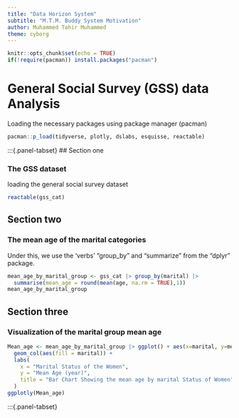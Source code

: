 ```yaml
---
title: "Data Horizon System"
subtitle: "M.T.M. Buddy System Motivation"
author: Muhammed Tahir Muhammed
theme: cyborg
---
```


```r
knitr::opts_chunk$set(echo = TRUE)
if(!require(pacman)) install.packages("pacman")
```

# General Social Survey (GSS) data Analysis

Loading the necessary packages using package manager (pacman)

```r
pacman::p_load(tidyverse, plotly, dslabs, esquisse, reactable)
```

:::{.panel-tabset}
## Section one

### The GSS dataset

loading the general social survey dataset

```r
reactable(gss_cat)
```

## Section two

### The mean age of the marital categories

Under this, we use the 'verbs' "group_by" and "summarize" from the "dplyr" package.

```r
mean_age_by_marital_group <- gss_cat |> group_by(marital) |> 
  summarise(mean_age = round(mean(age, na.rm = TRUE),1))
mean_age_by_marital_group
```

## Section three

### Visualization of the marital group mean age

```r
Mean_age <- mean_age_by_marital_group |> ggplot() + aes(x=marital, y=mean_age)+
  geom_col(aes(fill = marital)) +
  labs(
    x = "Marital Status of the Women",
    y = "Mean Age (year)",
    title = "Bar Chart Showing the mean age by marital Status of Women"
  )
ggplotly(Mean_age)
```

:::{.panel-tabset}